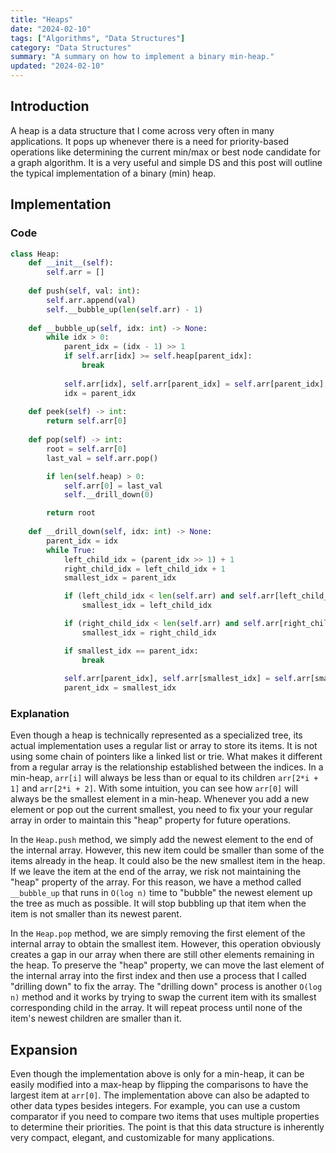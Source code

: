 ---
title: "Heaps"
date: "2024-02-10"
tags: ["Algorithms", "Data Structures"]
category: "Data Structures"
summary: "A summary on how to implement a binary min-heap."
updated: "2024-02-10"
---

## Introduction

A heap is a data structure that I come across very often in many applications. It pops up whenever there is a need for priority-based operations like determining the current min/max or best node candidate for a graph algorithm. It is a very useful and simple DS and this post will outline the typical implementation of a binary (min) heap.

## Implementation

### Code

```py
class Heap:
    def __init__(self):
        self.arr = []
    
    def push(self, val: int):
        self.arr.append(val)
        self.__bubble_up(len(self.arr) - 1)
    
    def __bubble_up(self, idx: int) -> None:
        while idx > 0:
            parent_idx = (idx - 1) >> 1
            if self.arr[idx] >= self.heap[parent_idx]:
                break
            
            self.arr[idx], self.arr[parent_idx] = self.arr[parent_idx], self.arr[idx]
            idx = parent_idx
    
    def peek(self) -> int:
        return self.arr[0]
    
    def pop(self) -> int:
        root = self.arr[0]
        last_val = self.arr.pop()

        if len(self.heap) > 0:
            self.arr[0] = last_val
            self.__drill_down(0)

        return root
    
    def __drill_down(self, idx: int) -> None:
        parent_idx = idx
        while True:
            left_child_idx = (parent_idx >> 1) + 1
            right_child_idx = left_child_idx + 1
            smallest_idx = parent_idx

            if (left_child_idx < len(self.arr) and self.arr[left_child_idx] < self.arr[smallest_idx]):
                smallest_idx = left_child_idx

            if (right_child_idx < len(self.arr) and self.arr[right_child_idx] < self.arr[smallest_idx]):
                smallest_idx = right_child_idx

            if smallest_idx == parent_idx:
                break
            
            self.arr[parent_idx], self.arr[smallest_idx] = self.arr[smallest_idx], self.arr[parent_idx]
            parent_idx = smallest_idx

```

### Explanation

Even though a heap is technically represented as a specialized tree, its actual implementation uses a regular list or array to store its items. It is not using some chain of pointers like a linked list or trie. What makes it different from a regular array is the relationship established between the indices. In a min-heap, `arr[i]` will always be less than or equal to its children `arr[2*i + 1]` and `arr[2*i + 2]`. With some intuition, you can see how `arr[0]` will always be the smallest element in a min-heap. Whenever you add a new element or pop out the current smallest, you need to fix your your regular array in order to maintain this "heap" property for future operations.

In the `Heap.push` method, we simply add the newest element to the end of the internal array. However, this new item could be smaller than some of the items already in the heap. It could also be the new smallest item in the heap. If we leave the item at the end of the array, we risk not maintaining the "heap" property of the array. For this reason, we have a method called `__bubble_up` that runs in `O(log n)` time to "bubble" the newest element up the tree as much as possible. It will stop bubbling up that item when the item is not smaller than its newest parent.

In the `Heap.pop` method, we are simply removing the first element of the internal array to obtain the smallest item. However, this operation obviously creates a gap in our array when there are still other elements remaining in the heap. To preserve the "heap" property, we can move the last element of the internal array into the first index and then use a process that I called "drilling down" to fix the array. The "drilling down" process is another `O(log n)` method and it works by trying to swap the current item with its smallest corresponding child in the array. It will repeat process until none of the item's newest children are smaller than it.

## Expansion

Even though the implementation above is only for a min-heap, it can be easily modified into a max-heap by flipping the comparisons to have the largest item at `arr[0]`. The implementation above can also be adapted to other data types besides integers. For example, you can use a custom comparator if you need to compare two items that uses multiple properties to determine their priorities. The point is that this data structure is inherently very compact, elegant, and customizable for many applications.
